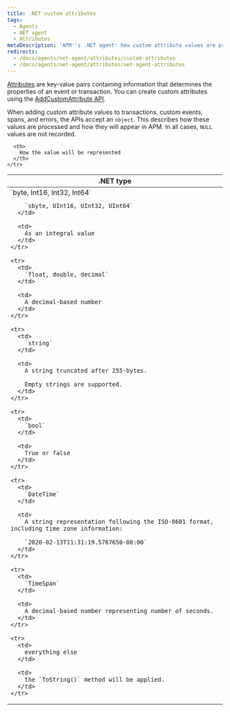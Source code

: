 ```yaml
---
title: .NET custom attributes
tags:
  - Agents
  - NET agent
  - Attributes
metaDescription: 'APM''s .NET agent: how custom attribute values are processed and how they will appear in APM.'
redirects:
  - /docs/agents/net-agent/attributes/custom-attributes
  - /docs/agents/net-agent/attributes/net-agent-attributes
---
```


[Attributes](/docs/features/agent-attributes) are key-value pairs containing information that determines the properties of an event or transaction. You can create custom attributes using the [AddCustomAttribute API](/docs/agents/net-agent/net-agent-api/itransaction/#addcustomattribute).

When adding custom attribute values to transactions, custom events, spans, and errors, the APIs accept an `object`. This describes how these values are processed and how they will appear in APM. In all cases, `NULL` values are not recorded.

<table>
  <thead>
    <tr>
      <th>
        .NET type
      </th>

      <th>
        How the value will be represented
      </th>
    </tr>
  </thead>

  <tbody>
    <tr>
      <td>
        `byte, Int16, Int32, Int64`

        `sbyte, UInt16, UInt32, UInt64`
      </td>

      <td>
        As an integral value
      </td>
    </tr>

    <tr>
      <td>
        `float, double, decimal`
      </td>

      <td>
        A decimal-based number
      </td>
    </tr>

    <tr>
      <td>
        `string`
      </td>

      <td>
        A string truncated after 255-bytes.

        Empty strings are supported.
      </td>
    </tr>

    <tr>
      <td>
        `bool`
      </td>

      <td>
        True or false
      </td>
    </tr>

    <tr>
      <td>
        `DateTime`
      </td>

      <td>
        A string representation following the ISO-8601 format, including time zone information:

        `2020-02-13T11:31:19.5767650-08:00`
      </td>
    </tr>

    <tr>
      <td>
        `TimeSpan`
      </td>

      <td>
        A decimal-based number representing number of seconds.
      </td>
    </tr>

    <tr>
      <td>
        everything else
      </td>

      <td>
        the `ToString()` method will be applied.
      </td>
    </tr>
  </tbody>
</table>
